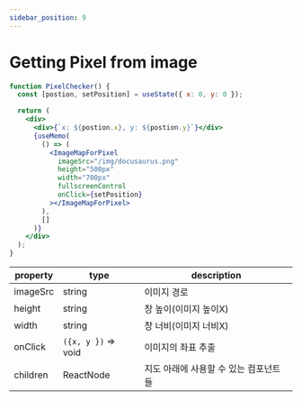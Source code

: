 ```yaml
---
sidebar_position: 9
---
```


# Getting Pixel from image

```jsx live
function PixelChecker() {
  const [postion, setPosition] = useState({ x: 0, y: 0 });

  return (
    <div>
      <div>{`x: ${postion.x}, y: ${postion.y}`}</div>
      {useMemo(
        () => (
          <ImageMapForPixel
            imageSrc="/img/docusaurus.png"
            height="500px"
            width="700px"
            fullscreenControl
            onClick={setPosition}
          ></ImageMapForPixel>
        ),
        []
      )}
    </div>
  );
}
```

| property | type                | description                           |
| -------- | ------------------- | ------------------------------------- |
| imageSrc | string              | 이미지 경로                           |
| height   | string              | 창 높이(이미지 높이X)                 |
| width    | string              | 창 너비(이미지 너비X)                 |
| onClick  | `({x, y })` => void | 이미지의 좌표 추출                    |
| children | ReactNode           | 지도 아래에 사용할 수 있는 컴포넌트들 |
